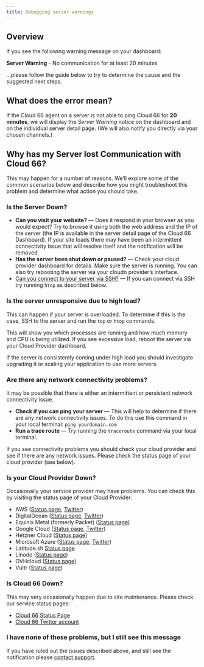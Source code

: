 ```yaml
---
title: Debugging server warnings
---
```


## Overview

If you see the following warning message on your dashboard:

**Server Warning** - No communication for at least 20 minutes

…please follow the guide below to try to determine the cause and the suggested next steps.

## What does the error mean?

If the Cloud 66 agent on a server is not able to ping Cloud 66 for **20 minutes**, we will display the *Server Warning* notice on the dashboard and on the individual server detail page.  (We will also notify you directly via your chosen channels.)

## Why has my Server lost Communication with Cloud 66?

This may happen for a number of reasons. We’ll explore some of the common scenarios below and describe how you might troubleshoot this problem and determine what action you should take.

### Is the Server Down?

- **Can you visit your website?** — Does it respond in your browser as you would expect? Try to browse it using both the web address and the IP of the server (the IP is available in the server detail page of the Cloud 66 Dashboard). If your site loads there may have been an intermittent connectivity issue that will resolve itself and the notification will be removed.
- **Has the server been shut down or paused?** — Check your cloud provider dashboard for details. Make sure the server is running. You can also try rebooting the server via your cloudn provider’s interface.
- [Can you connect to your server via SSH?](/:product/:version?/servers/ssh-to-server) — If you can connect via SSH try running `htop` as described below.

### Is the server unresponsive due to high load?

This can happen if your server is overloaded. To determine if this is the case, SSH to the server and run the `top` or `htop` commands.

This will show you which processes are running and how much memory and CPU is being utilized. If you see excessive load, reboot the server via your Cloud Provider dashboard.

If the server is consistently coming under high load you should investigate upgrading it or scaling your application to use more servers.

### Are there any network connectivity problems?

It may be possible that there is either an intermittent or persistent network connectivity issue.

- **Check if you can ping your server** — This will help to determine if there are any network connectivity issues. To do this use this command in your local terminal: `ping yourdomain.com`
- **Run a trace route** — Try running the `traceroute` command via your local terminal.

If you see connectivity problems you should check your cloud provider and see if there are any network issues. Please check the status page of your cloud provider (see below).

### Is your Cloud Provider Down?

Occasionally your service provider may have problems. You can check this by visiting the status page of your Cloud Provider:

- AWS ([Status page](https://health.aws.amazon.com/health/status), [Twitter](https://twitter.com/awscloud))
- DigitalOcean ([Status page](https://status.digitalocean.com/), [Twitter](https://twitter.com/digitalocean))
- Equinix Metal (formerly Packet) ([Status page](https://status.equinix.com/))
- Google Cloud ([Status page](https://status.cloud.google.com/), [Twitter](https://twitter.com/googlecloud))
- Hetzner Cloud ([Status page](https://status.hetzner.com/))
- Microsoft Azure ([Status page](https://status.azure.com/), [Twitter](https://twitter.com/azure))
- Latitude.sh [Status page](https://status.latitude.sh/)
- Linode ([Status page](http://status.linode.com/))
- OVHcloud ([Status page](https://www.status-ovhcloud.com/))
- Vultr ([Status page](https://status.vultr.com/))

### Is Cloud 66 Down?

This may very occasionally happen due to site maintenance. Please check our service status pages:

- [Cloud 66 Status Page](http://status.cloud66.com/)
- [Cloud 66 Twitter account](https://twitter.com/cloud66status)

### I have none of these problems, but I still see this message

If you have ruled out the issues described above, and still see the notification please [contact support](http://app.cloud66.com/support_tickets/new).